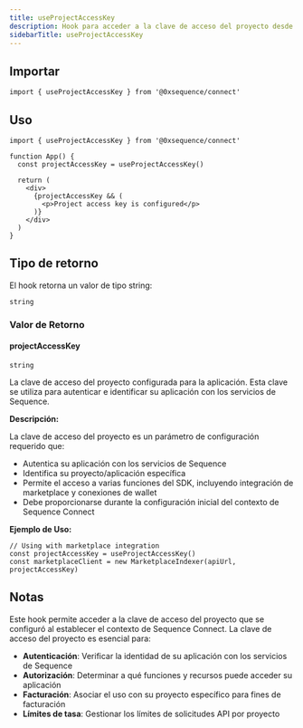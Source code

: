 ```yaml
---
title: useProjectAccessKey
description: Hook para acceder a la clave de acceso del proyecto desde la configuración de Sequence Connect
sidebarTitle: useProjectAccessKey
---
```


## Importar

```tsx
import { useProjectAccessKey } from '@0xsequence/connect'
```

## Uso

```tsx
import { useProjectAccessKey } from '@0xsequence/connect'

function App() {
  const projectAccessKey = useProjectAccessKey()
  
  return (
    <div>
      {projectAccessKey && (
        <p>Project access key is configured</p>
      )}
    </div>
  )
}
```

## Tipo de retorno
El hook retorna un valor de tipo string:

```tsx
string
```

### Valor de Retorno

#### projectAccessKey
`string`

La clave de acceso del proyecto configurada para la aplicación. Esta clave se utiliza para autenticar e identificar su aplicación con los servicios de Sequence.

**Descripción:**

La clave de acceso del proyecto es un parámetro de configuración requerido que:
- Autentica su aplicación con los servicios de Sequence
- Identifica su proyecto/aplicación específica
- Permite el acceso a varias funciones del SDK, incluyendo integración de marketplace y conexiones de wallet
- Debe proporcionarse durante la configuración inicial del contexto de Sequence Connect

**Ejemplo de Uso:**

```tsx
// Using with marketplace integration
const projectAccessKey = useProjectAccessKey()
const marketplaceClient = new MarketplaceIndexer(apiUrl, projectAccessKey)
```

## Notas
Este hook permite acceder a la clave de acceso del proyecto que se configuró al establecer el contexto de Sequence Connect. La clave de acceso del proyecto es esencial para:
- **Autenticación**: Verificar la identidad de su aplicación con los servicios de Sequence
- **Autorización**: Determinar a qué funciones y recursos puede acceder su aplicación
- **Facturación**: Asociar el uso con su proyecto específico para fines de facturación
- **Límites de tasa**: Gestionar los límites de solicitudes API por proyecto